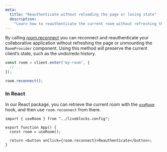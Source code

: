 ```yaml
---
meta:
  title: "Reauthenticate without reloading the page or losing state"
  description:
    "Learn how to reauthenticate the current room without refreshing the page"
---
```


By calling
[room.reconnect](/docs/api-reference/liveblocks-client#Room.reconnect) you can
reconnect and reauthenticate your collaborative application without refreshing
the page or unmounting the `RoomProvider` component. Using this method will
preserve the current client’s state, such as the undo/redo history.

```ts highlight="5"
const room = client.enter("my-room", {
  // ...
});

room.reconnect();
```

### In React

In our React package, you can retrieve the current room with the
[`useRoom`](/docs/api-reference/liveblocks-react#useRoom) hook, and then use
`room.reconnect` from there.

```tsx highlight="4,6"
import { useRoom } from "../liveblocks.config";

export function App() {
  const room = useRoom();

  return <button onClick={room.reconnect}>Reauthenticate</button>;
}
```
